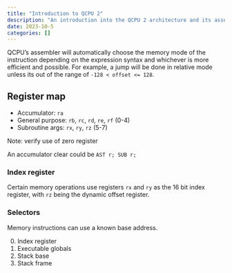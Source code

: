 ```yaml
---
title: "Introduction to QCPU 2"
description: "An introduction into the QCPU 2 architecture and its assembly language."
date: 2023-10-5
categories: []
---
```


QCPU's assembler will automatically choose the memory mode of the instruction
depending on the expression syntax and whichever is more efficient and possible.
For example, a jump will be done in relative mode unless its out of the range of
`-128 < offset <= 128`.

## Register map

- Accumulator: `ra`
- General purpose: `rb`, `rc`, `rd`, `re`, `rf` (0-4)
- Subroutine args: `rx`, `ry`, `rz` (5-7)

::: {.note}
Note: verify use of zero register

An accumulator clear could be `AST r; SUB r;`
:::

### Index register

Certain memory operations use registers `rx` and `ry` as the 16 bit index
register, with `rz` being the dynamic offset register.

### Selectors

Memory instructions can use a known base address.

0. Index register
1. Executable globals
2. Stack base
3. Stack frame

